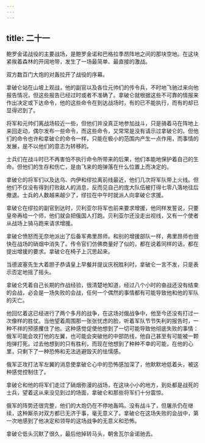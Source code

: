 ```yaml
---
---
---
```

title: 二十一
---



鲍罗金诺战役的主要战场，是鲍罗金诺和巴格拉季昂阵地之间的那块空地。在这块紧挨着森林的开阔地带，发生了一场最简单、最直接的激战。

双方数百门大炮的对轰拉开了战役的序幕。

拿破仑站在山坡上观战，他的副官以及各位元帅们的传令兵，不时地飞驰过来向他报告情况，但这些报告已经过时或者不准确了。拿破仑就根据这些不可靠的情报来作出决定或下达命令，他的这些命令在到达战场时，有的已不能执行，而有的却已显得迟到了。

将军和元帅们离战场较近一些，但他们并没真正地参加战斗，只是骑着马在阵地上来回走动，偶尔发布一些命令，而这些命令，又常常是没有请示过拿破仑的。但他们的命令也许和拿破仑的命令一样，只能在极小的范围内产生一点作用，而事情的发展，是不以他们的意志为转移的。

士兵们在战斗时已不再害怕不执行命令所带来的后果，他们本能地保护着自己的生命。但他们的生存和伤亡，是由飞来的炮弹落在什么位置上而决定的。

拿破仑的将军们以及达乌、内伊和缪拉离前线最近，他们几次将军队带上火线。但他们不仅没有得到打败敌人的消息，反而见自己的庞大队伍被打得七零八落地往后撤退。士兵的人数越来越少了，缪拉在中午时就派人向拿破仑求援。

拿破仑在缪拉的副官到达时，贝利亚尔将军也前来要求增援，他同样发誓说，只要皇帝再给一个师，他们就会把俄国人打跑。贝利亚尔还没走出视线，又有一个使者从战场上骑马跑来请求增援。

拿破仑愤怒而无奈地派出了后备军弗里昂师。和别的增援部队一样，弗里昂师也很快在战场的硝烟中消失了。传令官们仿佛商量好了似的，都在说着同样的话，都在提出增援的要求。拿破仑在椅子上沉思起来。

当德波塞先生大着胆子恭请皇上早餐并提议庆祝胜利时，拿破仑一言不发，只是表示否定地摇了摇头。

拿破仑凭着自己长期的作战经验，很清楚地知道，经过八个小时的奋战还没有结束的会战，必会是一场失败的会战，任何一个偶然的事情都有可能导致他和他的军队的灭亡。

他回忆着这已经进行了两个多月的战争，在这场对俄战争中，他至今还没有打过一次像样的胜仗。当他望着周围那一张张忧虑的脸，听着军队节节失利的报告时，一种不祥的预感攫住了他。这种感觉促使他想到了一切可能导致他彻底失败的事情：俄军可能会攻打他的左翼，也可能会突破他的中部防线，他自己甚至有可能被一颗炮弹打死。过去他想到的只有胜利，而现在他想到了种种不幸的可能，在他的心里，只剩下了一种恐怖和无法逃避毁灭的怯懦感。

俄军正攻打法军左翼的消息使拿破仑心中的恐怖感加深了，他默默地低着头，被这种感觉控制住了。

拿破仑和他的将军们走过了硝烟弥漫的战场，在这块小小的地方，到处都是战死的士兵，望着这从来没见到过的场面，拿破仑和那些将军们十分震惊。

俄军的阵势还很完整，他们的大炮仍在不停地轰鸣。没有战斗了，但屠杀仍在继续，这种厮杀对双方都已无济于事，毫无意义了。拿破仑在这场失败的会战中，第一次地感到了他决定和领导的这场战争的无意义和恐怖。

拿破仑低头沉默了很久，最后他掉转马头，朝舍瓦尔金诺驰去。